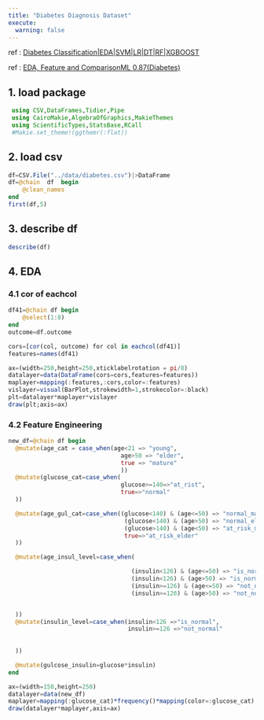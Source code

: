 ```yaml
---
title: "Diabetes Diagnosis Dataset"
execute:
  warning: false
---
```


:::{.callout-note title="info"}
 ref :  [Diabetes Classification|EDA|SVM|LR|DT|RF|XGBOOST](https://www.kaggle.com/code/tanmaygupta123/diabetes-classification-eda-svm-lr-dt-rf-xgboost/input)

 ref :    [EDA, Feature and ComparisonML 0.87(Diabetes)](https://www.kaggle.com/code/yunusemreturkoglu/eda-feature-and-comparisonml-0-87-diabetes)
:::


## 1. load package
```julia
 
 using CSV,DataFrames,Tidier,Pipe
 using CairoMakie,AlgebraOfGraphics,MakieThemes
 using ScientificTypes,StatsBase,RCall
 #Makie.set_theme!(ggthemr(:flat))

```

## 2. load csv

```julia

df=CSV.File("../data/diabetes.csv")|>DataFrame
df=@chain  df  begin
    @clean_names
end
first(df,5)
```

## 3. describe df
```julia
describe(df)
```

## 4. EDA 

### 4.1 cor of eachcol
```julia
df41=@chain df begin
    @select(1:8)
end
outcome=df.outcome

cors=[cor(col, outcome) for col in eachcol(df41)]
features=names(df41)
```

```julia
ax=(width=250,height=250,xticklabelrotation = pi/8)
datalayer=data(DataFrame(cors=cors,features=features))
maplayer=mapping(:features,:cors,color=:features)
vislayer=visual(BarPlot,strokewidth=1,strokecolor=:black)
plt=datalayer*maplayer*vislayer
draw(plt;axis=ax)

```

### 4.2 Feature Engineering

```julia
new_df=@chain df begin
  @mutate(age_cat = case_when(age<21 => "young",
                                age>50 => "elder",
                                true => "mature"
                                ))
  @mutate(glucose_cat=case_when(
                                glucose>=140=>"at_rist",
                                true=>"normal"
  )) 

  @mutate(age_gul_cat=case_when((glucose<140) & (age<=50) => "normal_mature", 
                                 (glucose<140) & (age>50) => "normal_elder",
                                 (glucose>140) & (age<50) => "at_risk_mature",
                                 true=>"at_risk_elder"
  ))

  @mutate(age_insul_level=case_when(

                                   (insulin<126) & (age<=50) => "is_normal_mature",
                                   (insulin<126) & (age>50) => "is_normal_elder",
                                   (insulin>=126) & (age<=50) => "not_normal_mature",
                                   (insulin>=126) & (age>50) => "not_normal_elder",


  ))
  @mutate(insulin_level=case_when(insulin<126 =>"is_normal",
                                  insulin>=126 =>"not_normal"
                            
                                 
  ))

  @mutate(gulcose_insulin=glucose*insulin)
end

```

```julia
ax=(width=150,height=250)
datalayer=data(new_df)
maplayer=mapping(:glucose_cat)*frequency()*mapping(color=:glucose_cat)
draw(datalayer*maplayer,axis=ax)
```



